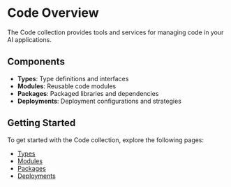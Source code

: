 # Code Overview

The Code collection provides tools and services for managing code in your AI applications.

## Components

- **Types**: Type definitions and interfaces
- **Modules**: Reusable code modules
- **Packages**: Packaged libraries and dependencies
- **Deployments**: Deployment configurations and strategies

## Getting Started

To get started with the Code collection, explore the following pages:

- [Types](/code/types)
- [Modules](/code/modules)
- [Packages](/code/packages)
- [Deployments](/code/deployments)
